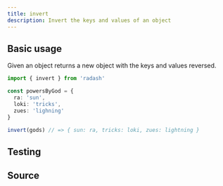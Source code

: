 ```yaml
---
title: invert
description: Invert the keys and values of an object
---
```



## Basic usage

Given an object returns a new object with the keys and values reversed.

```ts
import { invert } from 'radash'

const powersByGod = {
  ra: 'sun',
  loki: 'tricks',
  zues: 'lighning'
}

invert(gods) // => { sun: ra, tricks: loki, zues: lightning }
```

## Testing

<TestingLinkAndPreview module="object" func="invert" />

## Source

<SourceLinkAndPreview module="object" func="invert" />